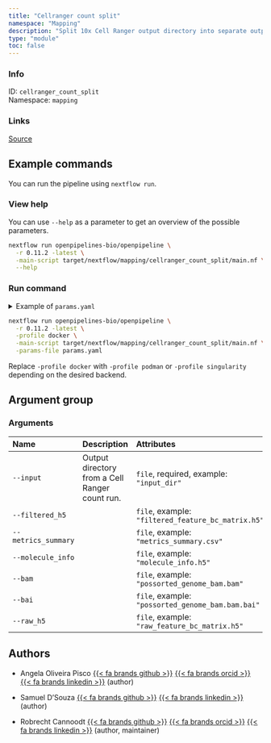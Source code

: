 ```yaml
---
title: "Cellranger count split"
namespace: "Mapping"
description: "Split 10x Cell Ranger output directory into separate output fields."
type: "module"
toc: false
---
```


::: {.column-margin}

### Info

ID: `cellranger_count_split`  
Namespace: `mapping`

### Links
[Source](https://github.com/openpipelines-bio/openpipeline/blob/0.11.2/./src/mapping/cellranger_count_split){.btn-action .btn-sm .btn-info .btn role="button"}

:::



## Example commands

You can run the pipeline using `nextflow run`.

### View help

You can use `--help` as a parameter to get an overview of the possible parameters.

```bash
nextflow run openpipelines-bio/openpipeline \
  -r 0.11.2 -latest \
  -main-script target/nextflow/mapping/cellranger_count_split/main.nf \
  --help
```

### Run command

<details>
<summary>Example of `params.yaml`</summary>
```yaml
# Arguments
input: # please fill in - example: "input_dir"
# filtered_h5: "$id.$key.filtered_h5.h5"
# metrics_summary: "$id.$key.metrics_summary.csv"
# molecule_info: "$id.$key.molecule_info.h5"
# bam: "$id.$key.bam.bam"
# bai: "$id.$key.bai.bai"
# raw_h5: "$id.$key.raw_h5.h5"

# Nextflow input-output arguments
publish_dir: # please fill in - example: "output/"
# param_list: "my_params.yaml"
```
</details>

```bash
nextflow run openpipelines-bio/openpipeline \
  -r 0.11.2 -latest \
  -profile docker \
  -main-script target/nextflow/mapping/cellranger_count_split/main.nf \
  -params-file params.yaml
```

:::{.callout-note}
Replace `-profile docker` with `-profile podman` or `-profile singularity` depending on the desired backend.
:::

## Argument group

### Arguments

|Name                |Description                                    |Attributes                                         |
|:-------------------|:----------------------------------------------|:--------------------------------------------------|
|`--input`           |Output directory from a Cell Ranger count run. |`file`, required, example: `"input_dir"`           |
|`--filtered_h5`     |                                               |`file`, example: `"filtered_feature_bc_matrix.h5"` |
|`--metrics_summary` |                                               |`file`, example: `"metrics_summary.csv"`           |
|`--molecule_info`   |                                               |`file`, example: `"molecule_info.h5"`              |
|`--bam`             |                                               |`file`, example: `"possorted_genome_bam.bam"`      |
|`--bai`             |                                               |`file`, example: `"possorted_genome_bam.bam.bai"`  |
|`--raw_h5`          |                                               |`file`, example: `"raw_feature_bc_matrix.h5"`      |

## Authors


  * Angela Oliveira Pisco [{{< fa brands github >}}](https://github.com/aopisco) [{{< fa brands orcid >}}](https://orcid.org/0000-0003-0142-2355) [{{< fa brands linkedin >}}](https://linkedin.com/in/aopisco) (author)

  * Samuel D'Souza [{{< fa brands github >}}](https://github.com/srdsam) [{{< fa brands linkedin >}}](https://linkedin.com/in/samuel-d-souza-887023150/) (author)

  * Robrecht Cannoodt [{{< fa brands github >}}](https://github.com/rcannood) [{{< fa brands orcid >}}](https://orcid.org/0000-0003-3641-729X) [{{< fa brands linkedin >}}](https://linkedin.com/in/robrechtcannoodt) (author, maintainer)
